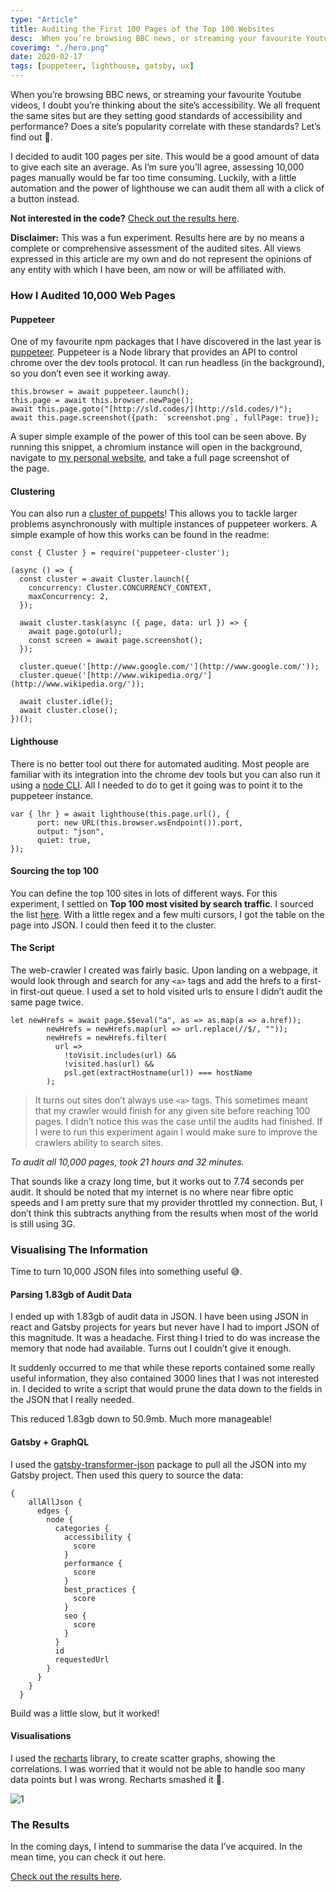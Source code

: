 ```yaml
---
type: "Article"
title: Auditing the First 100 Pages of the Top 100 Websites
desc:  When you’re browsing BBC news, or streaming your favourite Youtube videos, I doubt you’re thinking about the site’s accessibility. We all frequent the same sites but are they setting good standards of accessibility and performance? Does a site’s pop...
coverimg: "./hero.png"
date: 2020-02-17
tags: [puppeteer, lighthouse, gatsby, ux]
---
```



When you’re browsing BBC news, or streaming your favourite Youtube videos, I doubt you’re thinking about the site’s accessibility. We all frequent the same sites but are they setting good standards of accessibility and performance? Does a site’s popularity correlate with these standards? Let’s find out 💪.

I decided to audit 100 pages per site. This would be a good amount of data to give each site an average. As I’m sure you’ll agree, assessing 10,000 pages manually would be far too time consuming. Luckily, with a little automation and the power of lighthouse we can audit them all with a click of a button instead.

**Not interested in the code?** [Check out the results here](https://top100audits.sld.codes/).

**Disclaimer:** This was a fun experiment. Results here are by no means a complete or comprehensive assessment of the audited sites. All views expressed in this article are my own and do not represent the opinions of any entity with which I have been, am now or will be affiliated with.

### How I Audited 10,000 Web Pages

#### Puppeteer

One of my favourite npm packages that I have discovered in the last year is [puppeteer](https://www.npmjs.com/package/puppeteer). Puppeteer is a Node library that provides an API to control chrome over the dev tools protocol. It can run headless (in the background), so you don’t even see it working away.

```
this.browser = await puppeteer.launch();  
this.page = await this.browser.newPage();  
await this.page.goto("[http://sld.codes/](http://sld.codes/)");  
await this.page.screenshot({path: `screenshot.png`, fullPage: true});
```

A super simple example of the power of this tool can be seen above. By running this snippet, a chromium instance will open in the background, navigate to [my personal website](http://sld.codes), and take a full page screenshot of the page.

#### Clustering

You can also run a [cluster of puppets](https://www.npmjs.com/package/puppeteer-cluster)! This allows you to tackle larger problems asynchronously with multiple instances of puppeteer workers. A simple example of how this works can be found in the readme:
```
const { Cluster } = require('puppeteer-cluster');  
   
(async () => {  
  const cluster = await Cluster.launch({  
    concurrency: Cluster.CONCURRENCY_CONTEXT,  
    maxConcurrency: 2,  
  });  
   
  await cluster.task(async ({ page, data: url }) => {  
    await page.goto(url);  
    const screen = await page.screenshot();  
  });  
   
  cluster.queue('[http://www.google.com/'](http://www.google.com/'));  
  cluster.queue('[http://www.wikipedia.org/'](http://www.wikipedia.org/'));  
   
  await cluster.idle();  
  await cluster.close();  
})();
```

#### Lighthouse

There is no better tool out there for automated auditing. Most people are familiar with its integration into the chrome dev tools but you can also run it using a [node CLI](https://github.com/GoogleChrome/lighthouse#using-the-node-cli). All I needed to do to get it going was to point it to the puppeteer instance.
```
var { lhr } = await lighthouse(this.page.url(), {  
      port: new URL(this.browser.wsEndpoint()).port,  
      output: "json",  
      quiet: true,  
});
```
#### Sourcing the top 100

You can define the top 100 sites in lots of different ways. For this experiment, I settled on **Top 100 most visited by search traffic**. I sourced the list [here](https://ahrefs.com/blog/most-visited-websites/). With a little regex and a few multi cursors, I got the table on the page into JSON. I could then feed it to the cluster.

#### The Script

The web-crawler I created was fairly basic. Upon landing on a webpage, it would look through and search for any `<a>` tags and add the hrefs to a first-in first-out queue. I used a set to hold visited urls to ensure I didn’t audit the same page twice.
```
let newHrefs = await page.$$eval("a", as => as.map(a => a.href));  
        newHrefs = newHrefs.map(url => url.replace(//$/, ""));  
        newHrefs = newHrefs.filter(  
          url =>  
            !toVisit.includes(url) &&  
            !visited.has(url) &&  
            psl.get(extractHostname(url)) === hostName  
        );
```
> It turns out sites don’t always use `<a>` tags. This sometimes meant that my crawler would finish for any given site before reaching 100 pages. I didn’t notice this was the case until the audits had finished. If I were to run this experiment again I would make sure to improve the crawlers ability to search sites.

*To audit all 10,000 pages, took 21 hours and 32 minutes.*

That sounds like a crazy long time, but it works out to 7.74 seconds per audit. It should be noted that my internet is no where near fibre optic speeds and I am pretty sure that my provider throttled my connection. But, I don’t think this subtracts anything from the results when most of the world is still using 3G.

### Visualising The Information

Time to turn 10,000 JSON files into something useful 😅.

#### Parsing 1.83gb of Audit Data

I ended up with 1.83gb of audit data in JSON. I have been using JSON in react and Gatsby projects for years but never have I had to import JSON of this magnitude. It was a headache. First thing I tried to do was increase the memory that node had available. Turns out I couldn’t give it enough.

It suddenly occurred to me that while these reports contained some really useful information, they also contained 3000 lines that I was not interested in. I decided to write a script that would prune the data down to the fields in the JSON that I really needed.

This reduced 1.83gb down to 50.9mb. Much more manageable!

#### Gatsby + GraphQL

I used the [gatsby-transformer-json](https://www.npmjs.com/package/gatsby-transformer-json) package to pull all the JSON into my Gatsby project. Then used this query to source the data:
```
{  
    allAllJson {  
      edges {  
        node {  
          categories {  
            accessibility {  
              score  
            }  
            performance {  
              score  
            }  
            best_practices {  
              score  
            }  
            seo {  
              score  
            }  
          }  
          id  
          requestedUrl  
        }  
      }  
    }  
  }
  ```

Build was a little slow, but it worked!

#### Visualisations

I used the [recharts](https://www.npmjs.com/package/recharts) library, to create scatter graphs, showing the correlations. I was worried that it would not be able to handle soo many data points but I was wrong. Recharts smashed it 💪.

![1](./1.png)

### The Results

In the coming days, I intend to summarise the data I’ve acquired. In the mean time, you can check it out here.

[Check out the results here](https://top100audits.sld.codes/).
